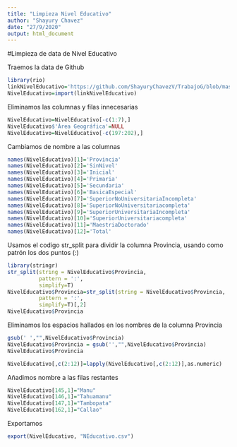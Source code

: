 ```yaml
---
title: "Limpieza Nivel Educativo"
author: "Shayury Chavez"
date: "27/9/2020"
output: html_document
---
```


#Limpieza de data de Nivel Educativo

Traemos la data de Github
```r
library(rio)
linkNivelEducativo='https://github.com/ShayuryChavezV/TrabajoG/blob/master/NivelEducativo.xlsx?raw=true'
NivelEducativo=import(linkNivelEducativo)
```

Eliminamos las columnas y filas innecesarias
```r
NivelEducativo=NivelEducativo[-c(1:7),]
NivelEducativo$'Área Geográfica'=NULL
NivelEducativo=NivelEducativo[-c(197:202),]
```

Cambiamos de nombre a las columnas

```r
names(NivelEducativo)[1]='Provincia'
names(NivelEducativo)[2]='SinNivel'
names(NivelEducativo)[3]='Inicial'
names(NivelEducativo)[4]='Primaria'
names(NivelEducativo)[5]='Secundaria'
names(NivelEducativo)[6]='BasicaEspecial'
names(NivelEducativo)[7]='SuperiorNoUniversitariaIncompleta'
names(NivelEducativo)[8]='SuperiorNoUniversitariacompleta'
names(NivelEducativo)[9]='SuperiorUniversitariaIncompleta'
names(NivelEducativo)[10]='SuperiorUniversitariacompleta'
names(NivelEducativo)[11]='MaestriaDoctorado'
names(NivelEducativo)[12]='Total'
```

Usamos el codigo str_split para dividir la columna Provincia, usando como patrón los dos puntos (:)
```r
library(stringr)
str_split(string = NivelEducativo$Provincia,
          pattern = ':',
          simplify=T)
NivelEducativo$Provincia=str_split(string = NivelEducativo$Provincia,
          pattern = ':',
          simplify=T)[,2]
NivelEducativo$Provincia
```

Eliminamos los espacios hallados en los nombres de la columna Provincia
```r
gsub(' ',"",NivelEducativo$Provincia)
NivelEducativo$Provincia = gsub('',"",NivelEducativo$Provincia)
NivelEducativo$Provincia

NivelEducativo[,c(2:12)]=lapply(NivelEducativo[,c(2:12)],as.numeric)
```

Añadimos nombre a las filas restantes
```r
NivelEducativo[145,1]="Manu"
NivelEducativo[146,1]="Tahuamanu"
NivelEducativo[147,1]="Tambopata"
NivelEducativo[162,1]="Callao"
```

Exportamos

```r
export(NivelEducativo, "NEducativo.csv")
```

